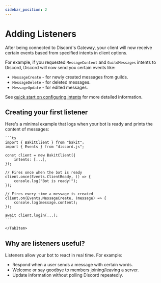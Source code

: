 ```yaml
---
sidebar_position: 2
---
```



# Adding Listeners

After being connected to Discord's Gateway, your client will now receive certain events based from specified intents in client options.

For example, if you requested `MessageContent` and `GuildMessages` intents to Discord, Discord will now send you certain events like:

- `MessageCreate` - for newly created messages from guilds.
- `MessageDelete` - for deleted messages.
- `MessageUpdate` - for edited messages.

<Admonition type="info" title="Configuring intents">

See [quick start on configuring intents](/docs/getting-started/quick-start#configuring-intents) for more detailed information.

</Admonition>

## Creating your first listener

Here's a minimal example that logs when your bot is ready and prints the content of messages:

<Tabs>
	<TabItem value="code" label="src/index.ts">
	
	```ts
	import { BakitClient } from "bakit";
	import { Events } from "discord.js";

    const client = new BakitClient({
    	intents: [...],
    });

    // Fires once when the bot is ready
    client.once(Events.ClientReady, () => {
    	console.log("Bot is ready!");
    });

    // Fires every time a message is created
    client.on(Events.MessageCreate, (message) => {
    	console.log(message.content);
    });

    await client.login(...);
    ```

    </TabItem>

</Tabs>

## Why are listeners useful?

Listeners allow your bot to react in real time. For example:

- Respond when a user sends a message with certain words.
- Welcome or say goodbye to members joining/leaving a server.
- Update information without polling Discord repeatedly.
